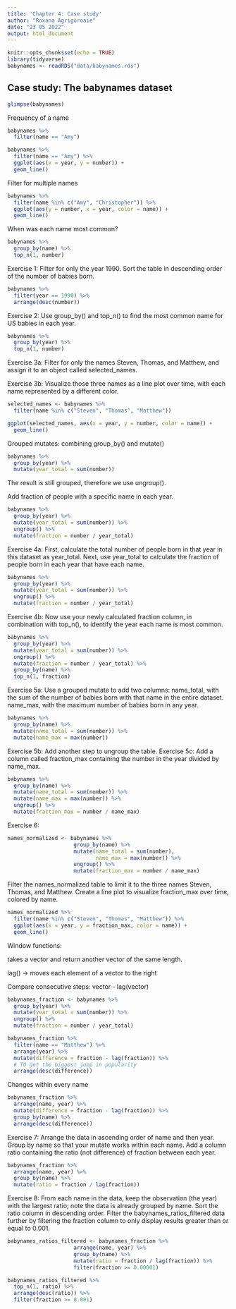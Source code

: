 ```yaml
---
title: 'Chapter 4: Case study'
author: "Roxana Agrigoroaie"
date: "23 05 2022"
output: html_document
---
```


```r
knitr::opts_chunk$set(echo = TRUE)
library(tidyverse)
babynames <- readRDS("data/babynames.rds")
```

## Case study: The babynames dataset

```r
glimpse(babynames)
```

Frequency of a name

```r
babynames %>%
  filter(name == "Amy")
```

```r
babynames %>%
  filter(name == "Amy") %>%
  ggplot(aes(x = year, y = number)) + 
  geom_line()
```

Filter for multiple names

```r
babynames %>%
  filter(name %in% c("Amy", "Christopher")) %>%
  ggplot(aes(y = number, x = year, color = name)) + 
  geom_line()
```

When was each name most common?

```r
babynames %>%
  group_by(name) %>%
  top_n(1, number)
```

Exercise 1: Filter for only the year 1990. Sort the table in descending order of the number of babies born.

```r
babynames %>%
  filter(year == 1990) %>%
  arrange(desc(number))
```

Exercise 2: Use group_by() and top_n() to find the most common name for US babies in each year.

```r
babynames %>%
  group_by(year) %>%
  top_n(1, number)
```

Exercise 3a: Filter for only the names Steven, Thomas, and Matthew, and assign it to an object called selected_names.

Exercise 3b: Visualize those three names as a line plot over time, with each name represented by a different color.

```r
selected_names <- babynames %>%
  filter(name %in% c("Steven", "Thomas", "Matthew"))

ggplot(selected_names, aes(x = year, y = number, color = name)) + 
  geom_line()
```

Grouped mutates: combining group_by() and mutate()

```r
babynames %>%
  group_by(year) %>%
  mutate(year_total = sum(number))
```

The result is still grouped, therefore we use ungroup().

Add fraction of people with a specific name in each year.

```r
babynames %>%
  group_by(year) %>%
  mutate(year_total = sum(number)) %>%
  ungroup() %>%
  mutate(fraction = number / year_total)
```

Exercise 4a: First, calculate the total number of people born in that year in this dataset as year_total. Next, use year_total to calculate the fraction of people born in each year that have each name.

```r
babynames %>%
  group_by(year) %>%
  mutate(year_total = sum(number)) %>%
  ungroup() %>%
  mutate(fraction = number / year_total)
```

Exercise 4b: Now use your newly calculated fraction column, in combination with top_n(), to identify the year each name is most common.

```r
babynames %>%
  group_by(year) %>%
  mutate(year_total = sum(number)) %>%
  ungroup() %>%
  mutate(fraction = number / year_total) %>%
  group_by(name) %>%
  top_n(1, fraction)
```

Exercise 5a:  Use a grouped mutate to add two columns: name_total, with the sum of the number of babies born with that name in the entire dataset. name_max, with the maximum number of babies born in any year.

```r
babynames %>% 
  group_by(name) %>%
  mutate(name_total = sum(number)) %>%
  mutate(name_max = max(number))
```

Exercise 5b: Add another step to ungroup the table.
Exercise 5c: Add a column called fraction_max containing the number in the year divided by name_max.

```r
babynames %>% 
  group_by(name) %>%
  mutate(name_total = sum(number)) %>%
  mutate(name_max = max(number)) %>%
  ungroup() %>%
  mutate(fraction_max = number / name_max)
```


Exercise 6:

```r
names_normalized <- babynames %>%
                     group_by(name) %>%
                     mutate(name_total = sum(number),
                            name_max = max(number)) %>%
                     ungroup() %>%
                     mutate(fraction_max = number / name_max)
```

Filter the names_normalized table to limit it to the three names Steven, Thomas, and Matthew.
Create a line plot to visualize fraction_max over time, colored by name.

```r
names_normalized %>%
  filter(name %in% c("Steven", "Thomas", "Matthew")) %>%
  ggplot(aes(x = year, y = fraction_max, color = name)) +
  geom_line()
```
Window functions:

takes a vector and return another vector of the same length. 

lag() -> moves each element of a vector to the right

Compare consecutive steps:
vector - lag(vector)

```r
babynames_fraction <- babynames %>%
  group_by(year) %>%
  mutate(year_total = sum(number)) %>%
  ungroup() %>%
  mutate(fraction = number / year_total)

babynames_fraction %>%
  filter(name == "Matthew") %>%
  arrange(year) %>%
  mutate(difference = fraction - lag(fraction)) %>%
  # TO get the biggest jump in popularity 
  arrange(desc(difference))
```

Changes within every name

```r
babynames_fraction %>%
  arrange(name, year) %>%
  mutate(difference = fraction - lag(fraction)) %>%
  group_by(name) %>%
  arrange(desc(difference))
```

Exercise 7: Arrange the data in ascending order of name and then year. Group by name so that your mutate works within each name. Add a column ratio containing the ratio (not difference) of fraction between each year.

```r
babynames_fraction %>%
  arrange(name, year) %>%
  group_by(name) %>%
  mutate(ratio = fraction / lag(fraction))
```


Exercise 8: From each name in the data, keep the observation (the year) with the largest ratio; note the data is already grouped by name.
Sort the ratio column in descending order.
Filter the babynames_ratios_filtered data further by filtering the fraction column to only display results greater than or equal to 0.001.

```r
babynames_ratios_filtered <- babynames_fraction %>%
                     arrange(name, year) %>%
                     group_by(name) %>%
                     mutate(ratio = fraction / lag(fraction)) %>%
                     filter(fraction >= 0.00001)
```

```r
babynames_ratios_filtered %>%
  top_n(1, ratio) %>%
  arrange(desc(ratio)) %>%
  filter(fraction >= 0.001)
```

